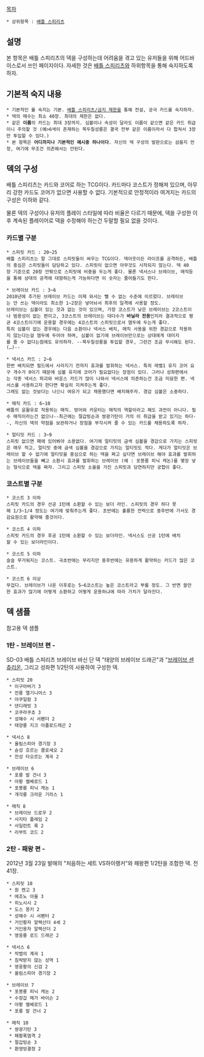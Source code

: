 [[목차]]
 * 상위항목 : [[배틀 스피리츠]]

== 설명 ==
본 항목은 배틀 스피리츠의 덱을 구성하는데 어려움을 겪고 있는 유저들을 위해 어드바이스로서 쓰인 페이지이다. 자세한 것은 [[배틀 스피리츠]]와 하위항목을 통해 숙지하도록 하자.

== 기본적 숙지 내용 ==
 * 기본적인 룰 숙지는 기본. [[배틀 스피리츠/금지 제한]]을 통해 전설, 궁극 카드를 숙지하자.
 * 덱의 매수는 최소 40장. 최대의 제한은 없다.
 * 같은 '''이름'''의 카드는 최대 3장까지. 심볼이나 속성이 달라도 이름이 같으면 같은 카드 취급이니 주의할 것 (예>6색이 존재하는 북두칠성룡은 결국 전부 같은 이름이라서 다 합쳐서 3장만 투입할 수 있다.)
 * 본 항목은 '''어디까지나 기본적인 예시중 하나이다'''. 자신의 덱 구성의 발판으로는 삼을지 언정, 여기에 무조건 의존해서는 안된다.

== 덱의 구성 ==
배틀 스피리츠는 카드와 코어로 하는 TCG이다. 카드마다 코스트가 정해져 있으며, 아무리 강한 카드도 코어가 없으면 사용할 수 없다. 기본적으로 안정적이라 여겨지는 카드의 구성은 이하와 같다.

물론 덱의 구성이나 유저의 플레이 스타일에 따라 비율은 다르기 때문에, 덱을 구성한 이후 계속된 플레이어로 덱을 수정해야 하는건 두말할 필요 없을 것이다.

=== 카드별 구분 ===
 * 스피릿 카드 : 20~25 
 배틀 스피리츠는 말 그대로 스피릿들이 싸우는 TCG이다. 덱아웃이든 라이프를 공격하든, 배틀의 중심은 스피릿들이 담당하고 있다. 스피릿이 없으면 아무것도 시작되지 않는다. 덱 40장 기준으로 20장 안팎으로 스피릿에 비중을 두는게 좋다. 물론 넥서스나 브레이브, 매직등을 통해 상대의 공격에 대항하는게 가능하다면 이 숫자는 줄어들기도 한다.

 * 브레이브 카드 : 3~6 
 2010년에 추가된 브레이브 카드는 이제 와서는 뺄 수 없는 수준에 이르렀다. 브레이브는 안 쓰는 덱이라도 최소한 1~2장은 넣어놔서 최후의 일격에 사용할 정도. 
 브레이브는 심볼이 있는 것과 없는 것이 있으며, 가장 코스트가 낮은 브레이브는 2코스트이나 범용성이 없는 편이고, 3코스트의 브레이브는 대다수가 '''바닐라 전용'''인지라 결과적으로 평균 4코스트이기에 운용할 경우에는 4코스트의 스피릿으로서 염두에 두는게 좋다. 
 특히 심볼이 없는 경우에는 다음 소환이나 넥서스 배치, 매직 사용을 위한 경감으로 작용하지 않는다는걸 염두에 두어야 하며, 심볼이 없기에 브레이브만으로는 상대에게 대미지를 줄 수 없다는점에도 유의하자. --북두칠성룡을 투입할 경우, 그런건 조금 무시해도 된다.(…)--

 * 넥서스 카드 : 2~6 
 한번 배치되면 필드에서 사라지기 전까지 효과를 발휘하는 넥서스. 특히 레벨1 유지 코어 요구 개수가 0이기 때문에 심볼 유지에 코어가 필요없다는 장점이 있다. 그러나 성좌편에서는 각종 넥서스 파괴와 바운스 카드가 많이 나와서 넥서스에 의존하는건 조금 미묘한 편. 넥서스를 사용하고자 한다면 확실히 지켜주는게 좋다.
 그래도 없는 것보다는 나으니 여유가 되고 채용했다면 배치해주자. 경감 심볼은 소중하다.

 * 매직 카드 : 6~10 
 배틀의 윤활유로 작용하는 매직. 방어와 카운터는 매직의 역할이라고 해도 과언이 아니다. 필수 매직이라는건 없으나--최근에는 절갑빙순과 쌍광기탄이 거의 이 취급을 받고 있기는 하다--, 자신의 덱의 약점을 보완하거나 장점을 부각시켜 줄 수 있는 카드를 채용하도록 하자.

 * 얼티밋 카드 : 3~9
 스피릿 없으면 패에 있어봐야 소용없다. 여기에 얼티밋의 금색 심볼을 경감으로 가지는 스피릿은 매우 적고, 얼티밋 중에 금색 심볼을 경감으로 가지는 얼티밋도 적다. 게다가 얼티밋은 브레이브 할 수 없기에 얼티밋을 중심으로 하는 덱을 짜고 싶다면 브레이브 해야 효과를 발휘하는 브레이브들을 빼고 소환시 효과를 발휘하는 브레이브 (예 : 포봉룡 피닉 캐논)를 몇장 넣는 형식으로 덱을 짜자. 그리고 스피릿 소울을 가진 스피릿과 당연하지만 궁합이 좋다.

=== 코스트별 구분 ===
 * 코스트 3 이하
 스피릿 카드의 경우 선공 1턴에 소환할 수 있는 보더 라인. 스피릿의 경우 하다 못해 1/3~1/4 정도는 여기에 맞춰주는게 좋다. 초반에는 훌륭한 전력으로 중후반에 가서도 경감요원으로 활약해 줄것이다.

 * 코스트 4 이하
 스피릿 카드의 경우 후공 1턴에 소환할 수 있는 보더라인. 넥서스도 선공 1턴에 배치할 수 있는 보더라인이다. 

 * 코스트 5 이하
 슬슬 무거워지는 코스트. 극초반에는 무리지만 중후반에는 유용하게 활약하는 카드가 많은 코스트.

 * 코스트 6 이상
 무겁다. 브레이브가 나온 이후로는 5~6코스트는 높은 코스트라고 부를 정도. 그 반면 쓸만한 효과가 많기에 어떻게 소환하고 어떻게 운용하냐에 따라 가치가 달라진다.

== 덱 샘플 ==
참고용 덱 샘플

=== 1탄 - 브레이브 편 - ===
SD-03 배틀 스피리츠 브레이브 바신 단 덱 "태양의 브레이브 드래곤"과 "[[브레이브 센츄리온]], 그리고 성좌편 1/2탄의 사용하여 구성한 덱.

 * 스피릿 20
  * 이구아버기 3
  * 전룡 엘기니어스 3
  * 아쿠일람 3
  * 댄디래빗 3
  * 코쿠라쿠쵸 3
  * 성해수 시 서펜더 2
  * 태양룡 지크 아폴로드래곤 2

 * 넥서스 8
  * 올림스피아 경기장 3
  * 슌성 흐르는 콜로세오 2
  * 전성 타오르는 계곡 2

 * 브레이브 6
  * 포룡 발 건너 3
  * 아황 켈베로드 1
  * 포봉룡 피닉 캐논 1
  * 개각룡 크라운 기라스 1

 * 매직 8
  * 브레이브 드로우 2
  * 사지타 플레임 2
  * 사일런트 록 2
  * 리부트 코드 2

=== 2탄 - 패왕 편 - ===
2012년 3월 23일 발매의 "처음하는 세트 VS하이랭커"와 패왕편 1/2탄을 조합한 덱. 전 41장.

 * 스피릿 18
  * 원 켄고 3
  * 에조노 아울 3
  * 히노시시 2 
  * 도스 몽키 2
  * 성해수 시 서펜터 2
  * 거인황자 알렉산더 4세 2
  * 거인용자 알렉산더 2
  * 영웅룡 로드 드래곤 2

 * 넥서스 6
  * 작렬의 계곡 1
  * 침략받지 않는 성역 1
  * 영웅황의 신검 2
  * 올림스피아 경기장 2

 * 브레이브 7
  * 포봉룡 피닉 캐논 2
  * 수장갑 메가 바이슨 2
  * 아황 켈베로드 1
  * 포룡 발 건너 2

 * 매직 10
  * 쌍광기탄 3
  * 패황폭염격 2
  * 절갑빙순 3
  * 환영빙결정 2
